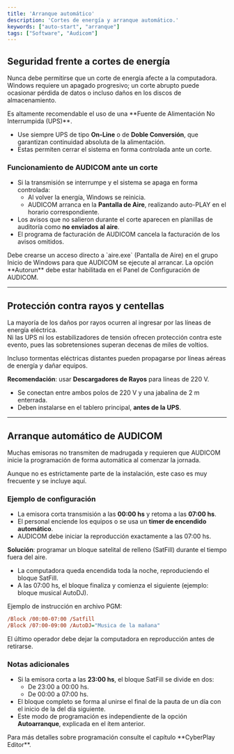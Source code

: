 ```yaml
---
title: 'Arranque automático'
description: 'Cortes de energía y arranque automático.'
keywords: ["auto-start", "arranque"]
tags: ["Software", "Audicom"]
---
```


## Seguridad frente a cortes de energía

Nunca debe permitirse que un corte de energía afecte a la computadora.  
Windows requiere un apagado progresivo; un corte abrupto puede ocasionar pérdida de datos o incluso daños en los discos de almacenamiento.  

<Warning>  
Es altamente recomendable el uso de una **Fuente de Alimentación No Interrumpida (UPS)**.  
</Warning>

- Use siempre UPS de tipo **On-Line** o de **Doble Conversión**, que garantizan continuidad absoluta de la alimentación.  
- Estas permiten cerrar el sistema en forma controlada ante un corte.  

### Funcionamiento de AUDICOM ante un corte

- Si la transmisión se interrumpe y el sistema se apaga en forma controlada:  
  - Al volver la energía, Windows se reinicia.  
  - AUDICOM arranca en la **Pantalla de Aire**, realizando auto-PLAY en el horario correspondiente.  
- Los avisos que no salieron durante el corte aparecen en planillas de auditoría como **no enviados al aire**.  
- El programa de facturación de AUDICOM cancela la facturación de los avisos omitidos.  

<Note>  
Debe crearse un acceso directo a `aire.exe` (Pantalla de Aire) en el grupo Inicio de Windows para que AUDICOM se ejecute al arrancar.  
La opción **Autorun** debe estar habilitada en el Panel de Configuración de AUDICOM.  
</Note>

---

## Protección contra rayos y centellas

La mayoría de los daños por rayos ocurren al ingresar por las líneas de energía eléctrica.  
Ni las UPS ni los estabilizadores de tensión ofrecen protección contra este evento, pues las sobretensiones superan decenas de miles de voltios.  

<Warning>  
Incluso tormentas eléctricas distantes pueden propagarse por líneas aéreas de energía y dañar equipos.  
</Warning>

**Recomendación**: usar **Descargadores de Rayos** para líneas de 220 V.  
- Se conectan entre ambos polos de 220 V y una jabalina de 2 m enterrada.  
- Deben instalarse en el tablero principal, **antes de la UPS**.  

---

## Arranque automático de AUDICOM

Muchas emisoras no transmiten de madrugada y requieren que AUDICOM inicie la programación de forma automática al comenzar la jornada.  

Aunque no es estrictamente parte de la instalación, este caso es muy frecuente y se incluye aquí.  

### Ejemplo de configuración

- La emisora corta transmisión a las **00:00 hs** y retoma a las **07:00 hs**.  
- El personal enciende los equipos o se usa un **timer de encendido automático**.  
- AUDICOM debe iniciar la reproducción exactamente a las 07:00 hs.  

**Solución**: programar un bloque satelital de relleno (SatFill) durante el tiempo fuera del aire.  
- La computadora queda encendida toda la noche, reproduciendo el bloque SatFill.  
- A las 07:00 hs, el bloque finaliza y comienza el siguiente (ejemplo: bloque musical AutoDJ).  

Ejemplo de instrucción en archivo PGM:

```ini
/Block /00:00-07:00 /Satfill
/Block /07:00-09:00 /AutoDJ="Musica de la mañana"
```

<Note>  
El último operador debe dejar la computadora en reproducción antes de retirarse.  
</Note>

### Notas adicionales

- Si la emisora corta a las **23:00 hs**, el bloque SatFill se divide en dos:  
  - De 23:00 a 00:00 hs.  
  - De 00:00 a 07:00 hs.  
- El bloque completo se forma al unirse el final de la pauta de un día con el inicio de la del día siguiente.  
- Este modo de programación es independiente de la opción **Autoarranque**, explicada en el ítem anterior.  

<Info>  
Para más detalles sobre programación consulte el capítulo **CyberPlay Editor**.  
</Info>
